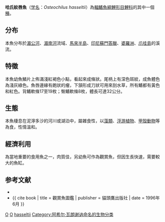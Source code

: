 {{Speciesbox
| genus = Osteochilus
| species = hasseltii
| authority = [[Achille_Valenciennes|Valenciennes]], 1842
| status = NE
| status_system = iucn3.1
| synonyms = *''Labeo neilli''<br /><small>Day, 1870</small>
*''Osteochilus duostigma''<br /><small>Fowler, 1937</small>
*''Osteochilus hasselti''<br /><small>Valenciennes, 1842</small>
*''Osteochilus hasselti tweediei''<br /><small>Menon, 1954</small>
*''Osteochilus kuhlii''<br /><small>Bleeker, 1860</small>
*''Osteochilus neilli''<br /><small>Day, 1870</small>
*''Rohita erythrura''<br /><small>Valenciennes, 1842</small>
*''Rohita hasseltii''<br /><small>Valenciennes, 1842</small>
*''Rohita kuhli''<br /><small>Bleeker, 1860</small>
*''Rohita rostellatus''<br /><small>Valenciennes, 1842</small>
}}

'''哈氏紋唇魚'''（[[学名|学名]]：''Osteochilus hasseltii''）為[[輻鰭魚綱|輻鰭魚綱]][[鯉形目|鯉形目]][[鯉科|鯉科]]的其中一個[[種|種]]。

== 分布 ==
本魚分布於[[湄公河|湄公河]]、[[湄南河|湄南河]]流域、[[馬來半島|馬來半島]]、[[印尼|印尼]][[蘇門答臘|蘇門答臘]]、[[婆羅洲|婆羅洲]]、[[爪哇島|爪哇島]]的溪流。

== 特徵 ==
本魚幼魚鱗片上佈滿淺紅褐色小點，看起來成條狀。尾柄上有深色斑紋，成魚體色為淺灰綠色。魚唇邊緣有皰狀的瘤，下頷形成刀狀可用來刮水草，所有鰭都有黃色和紅色。背鰭軟條17至19枚；臀鰭軟條8枚，體長可達32公分。

== 生態 ==
本魚棲息在泥濘多沙的河川或湖泊中，屬雜食性，以[[藻類|藻類]]、[[浮游植物|浮游植物]]、[[甲殼動物|甲殼動物]]等為食，性情溫和。

== 經濟利用 ==
為當地重要的食用魚之一，肉質佳，另幼魚可作為觀賞魚，但因生長快速，需要較大的魚缸。

== 参考文献 ==
{{refbegin}}
*{{FishBase_species|genus=Osteochilus|species=hasseltii|year=2011|month=12}}
*{{ cite book | title = 觀賞魚圖鑑 | publisher = 貓頭鷹出版社 | date = 1996年6月 }}
{{refend}}
{{Taxonbar}}

[[Category:食用鱼|O]]
[[Category:觀賞魚|O]]
[[Category:紋唇魚屬|hasseltii]]
[[Category:阿希尔·瓦朗谢讷命名的生物分类|Category:阿希尔·瓦朗谢讷命名的生物分类]]